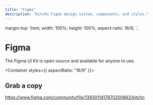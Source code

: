```yaml
---
title: "Figma"
description: "Kitchn Figma design system, components, and styles."
---
```



  margin-top: 1rem;
  width: 100%;
  height: 100%;
  aspect-ratio: 16/9;
`;

# Figma

The Figma UI Kit is open-source and available for anyone to use.

<Container styles={{ aspectRatio: "16/9" }}>
  <CustomIframe
    src="https://embed.figma.com/file/1393011417870200862/hf_embed?community_viewer=true&embed_host=tonightpass&hub_file_id=1393011417870200862&kind=&viewer=1"
  />
</Container>

## Grab a copy

https://www.figma.com/community/file/1393011417870200862/kitchn
